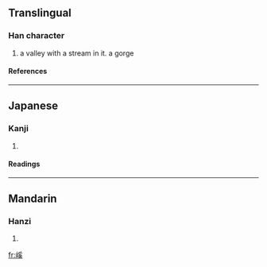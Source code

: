 ==Translingual==
===Han character===
{{Han char|rn=46|rad=山|as=10|sn=13|four=|canj=山月女大 (UBVK)}}
# a valley with a stream in it. a gorge
====References====
{{Han ref|kx=0317.080|dkj=08329|dj=0617.310|hdz=10791.060|uh=5D60|ud=23904}}
----
==Japanese==
===Kanji===
{{ja-kanji|grade=|rs=山10}}
# {{defn|Japanese}} 
====Readings====
{{ja-readings|on=[[げい]] (gei), [[けい]] (kei)|kun=[[たに]] (tani)}}
----
==Mandarin==
===Hanzi===
{{cmn-hanzi|pin=[[xī]] ([[xi1]])|wg=hsi<sup>1</sup>}}
# {{defn|Mandarin}}

[[fr:嵠]]
